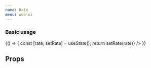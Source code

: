 ```yaml
---
name: Rate
menu: web-ui
---
```



### Basic usage
<Playground>
  {() => {
    const [rate, setRate] = useState();
    return <Rate value={rate} onChange={rate => setRate(rate)} />
  }}
</Playground>

## Props
<Props of={Rate} />
